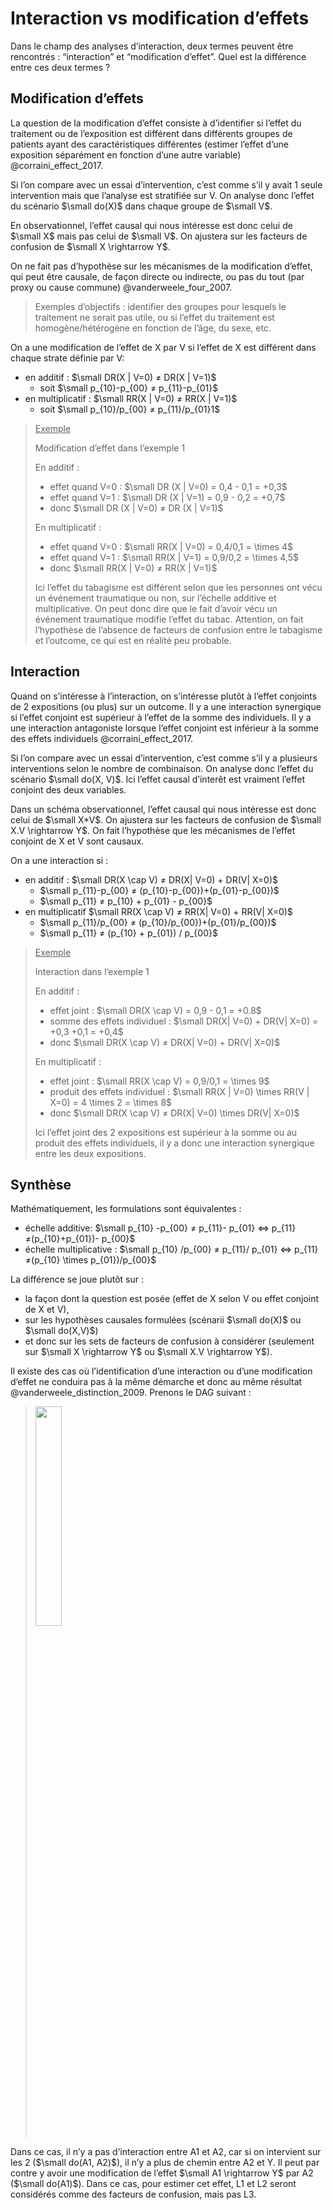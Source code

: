 
# Interaction vs modification d'effets

Dans le champ des analyses d'interaction, deux termes peuvent être rencontrés : "interaction" et "modification d'effet". Quel est la différence entre ces deux termes ?

## Modification d'effets

La question de la modification d'effet consiste à d’identifier si l’effet du traitement ou de l’exposition est différent dans différents groupes de patients ayant des caractéristiques différentes (estimer l’effet d’une exposition séparément en fonction d’une autre variable) @corraini_effect_2017. 

Si l'on compare avec un essai d'intervention, c'est comme s'il y avait 1 seule intervention mais que l’analyse est stratifiée sur V. On analyse donc l'effet du scénario $\small do(X)$ dans chaque groupe de $\small V$. 

En observationnel, l'effet causal qui nous intéresse est donc celui de $\small X$ mais pas celui de $\small V$.
On ajustera sur les facteurs de confusion de $\small X \rightarrow Y$. 

On ne fait pas d'hypothèse sur les mécanismes de la modification d'effet, qui peut être causale, de façon directe ou indirecte, ou pas du tout (par proxy ou cause commune) @vanderweele_four_2007.


> Exemples d’objectifs : identifier des groupes pour lesquels le traitement ne serait pas utile, ou si l’effet du traitement est homogène/hétérogène en fonction de l’âge, du sexe, etc. 


On a une modification de l'effet de X par V si l'effet de X est différent dans chaque strate définie par V:

-	en additif : $\small DR(X | V=0) ≠ DR(X | V=1)$ 
	 - soit	$\small p_{10}-p_{00} ≠ p_{11}-p_{01}$  
-	en multiplicatif : $\small RR(X | V=0) ≠ RR(X | V=1)$ 
	 - soit $\small  p_{10}/p_{00} ≠ p_{11}/p_{01}1$  
	
> <ins>Exemple</ins>
Modification d'effet dans l'exemple 1
>
> En additif : 
>
- effet quand V=0 : $\small DR (X | V=0) = 0,4 - 0,1 = +0,3$
- effet quand V=1 : $\small DR (X | V=1) = 0,9 - 0,2 = +0,7$
- donc $\small DR (X | V=0) ≠ DR (X | V=1)$
>
> En multiplicatif : 
>
- effet quand V=0 : $\small RR(X | V=0) = 0,4/0,1 = \times 4$
- effet quand V=1 : $\small RR(X | V=1) = 0,9/0,2 = \times 4,5$
- donc $\small RR(X | V=0) ≠ RR(X | V=1)$ 
>
> Ici l'effet du tabagisme est différent selon que les personnes ont vécu un événement traumatique ou non, sur l'échelle additive et multiplicative. On peut donc dire que le fait d'avoir vécu un événement traumatique modifie l'effet du tabac. Attention, on fait l'hypothèse de l'absence de facteurs de confusion entre le tabagisme et l'outcome, ce qui est en réalité peu probable.


## Interaction

Quand on s’intéresse à l’interaction, on s’intéresse plutôt à l’effet conjoints de 2 expositions (ou plus) sur un outcome. Il y a une interaction synergique si l'effet conjoint est supérieur à l'effet de la somme des individuels. Il y a une interaction antagoniste lorsque l'effet conjoint est inférieur à la somme des effets individuels @corraini_effect_2017. 

Si l'on compare avec un essai d'intervention, c'est comme s'il y a plusieurs interventions selon le nombre de combinaison. On analyse donc l'effet du scénario $\small do(X, V)$. Ici l'effet causal d'interêt est vraiment l'effet conjoint des deux variables. 

Dans un schéma observationnel, l'effet causal qui nous intéresse est donc celui de $\small X*V$. On ajustera sur les facteurs de confusion de $\small X.V \rightarrow Y$.
On fait l'hypothèse que les mécanismes de l'effet conjoint de X et V sont causaux.

On a une interaction si :

-	en additif : $\small DR(X \cap V) ≠ DR(X| V=0) + DR(V| X=0)$
	 + $\small p_{11}-p_{00} ≠ (p_{10}-p_{00})+(p_{01}-p_{00})$
	 + $\small p_{11} ≠ p_{10} + p_{01} - p_{00}$
- en multiplicatif	$\small 	RR(X \cap V) ≠ RR(X| V=0) + RR(V| X=0)$
	 + $\small p_{11}/p_{00}  ≠ (p_{10}/p_{00})+(p_{01}/p_{00})$
	 + $\small p_{11} ≠ (p_{10} + p_{01}) / p_{00}$ 


> <ins>Exemple</ins>
Interaction dans l'exemple 1
>
> En additif : 
>
- effet joint : $\small DR(X \cap V) = 0,9 - 0,1 = +0.8$ 
- somme des effets individuel : $\small DR(X| V=0) + DR(V| X=0) = +0,3 +0,1 = +0,4$
- donc $\small DR(X \cap V) ≠ DR(X| V=0) + DR(V| X=0)$
>
> En multiplicatif : 
>
- effet joint : $\small RR(X \cap V) = 0,9/0,1 = \times 9$
- produit des effets individuel : $\small RR(X | V=0) \times RR(V | X=0) = 4 \times 2 = \times 8$
- donc $\small DR(X \cap V) ≠ DR(X| V=0) \times DR(V| X=0)$
>
> Ici l'effet joint des 2 expositions est supérieur à la somme ou au produit des effets individuels, il y a donc une interaction synergique entre les deux expositions.




## Synthèse

Mathématiquement, les formulations sont équivalentes :

-	échelle additive: $\small p_{10} -p_{00} ≠ p_{11}- p_{01} ⇔ p_{11}≠(p_{10}+p_{01})- p_{00}$
-	échelle multiplicative : $\small p_{10} /p_{00} ≠ p_{11}/ p_{01} ⇔ p_{11}≠(p_{10} \times p_{01})/p_{00}$

La différence se joue plutôt sur :

- la façon dont la question est posée (effet de X selon V ou effet conjoint de X et V), 
- sur les hypothèses causales formulées (scénarii $\small do(X)$ ou $\small do(X,V)$) 
- et donc sur les sets de facteurs de confusion à considérer (seulement sur $\small X \rightarrow Y$ ou $\small X.V \rightarrow Y$).


Il existe des cas où l'identification d'une interaction ou d'une modification d'effet ne conduira pas à la même démarche et donc au même résultat @vanderweele_distinction_2009. Prenons le DAG suivant : 

> ![](img/Image12.png){width=30%}

Dans ce cas, il n'y a pas d’interaction entre A1 et A2, car si on intervient sur les 2 ($\small do(A1, A2)$), il n'y a plus de chemin entre A2 et Y. Il peut par contre y avoir une modification de l'effet $\small A1 \rightarrow Y$ par A2 ($\small do(A1)$). Dans ce cas, pour estimer cet effet, L1 et L2 seront considérés comme des facteurs de confusion, mais pas L3.



